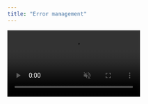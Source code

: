 ```yaml
---
title: "Error management"
---
```


<video autoPlay muted loop playsInline className="w-full aspect-video" src="https://embedd.it/img/Errors.mp4" />

Since we use generative AI to extract information from datasheets—which sometimes lack complete component information—we've implemented robust error management tools to help you.

Errors act as blockers—you cannot proceed to driver or testing generation until you resolve them.

The system also includes warnings, which appear in orange. These non-blocking notifications highlight potentially inconsistent elements in your Component Model.

<Card title="How do I know there is an error?" icon="bolt" color="red">
  When a section contains an error, a red dot appears above the chapter name. Navigate to that section to see error details.
</Card>

<Card title="How do I find an error inside the section?" icon="bolt" color="red">
  In smaller sections (like General component information), error fields are highlighted in red.

  For larger sections (like Registers), we provide an error navigation menu below the Component Model chapters. This menu shows the error count and offers buttons to navigate between errors.
</Card>

### Which types of errors exist?

<AccordionGroup>
  <Accordion title="Warning on inconsistency of register/datatype size" defaultOpen={false}>
    ![](/https:/embedd.it/img/Warning.png)

    Warnings occur in the system when non-blocking inconsistencies are detected. These include cases where a specific register has a size larger than other registers within the same device. You don't have to resolve this to generate testing/driver, however, we suggest to use PDF Backlink feature to doublecheck correctness.&#x20;
  </Accordion>

  <Accordion title="Bit allocation overlap" defaultOpen={false}>
    A bit allocation overlap error occurs when two fields share overlapping bits. In most cases, this is due to an AI extraction error. To resolve this, click the ‘Show Datasheet’ button to open the relevant section in the PDF document. Then, click the field name in the error message to adjust its offset and size.
  </Accordion>

  <Accordion title="Number of offsets exceeds the size of the data type" defaultOpen={false}>
    This error occurs when the datatype size is incorrect or the bit allocation contains extra fields. To resolve it, click the ‘Show Datasheet’ button to open the relevant section in the PDF document. Depending on the cause of the error, adjust the datatype size, remove extra bits, or change the datatype to an integer.
  </Accordion>

  <Accordion title="Bitfield name is not unique" defaultOpen={false}>
    Ensure that the names of each bitfield are unique. This applies to reserved bits as well.&#x20;
  </Accordion>
</AccordionGroup>